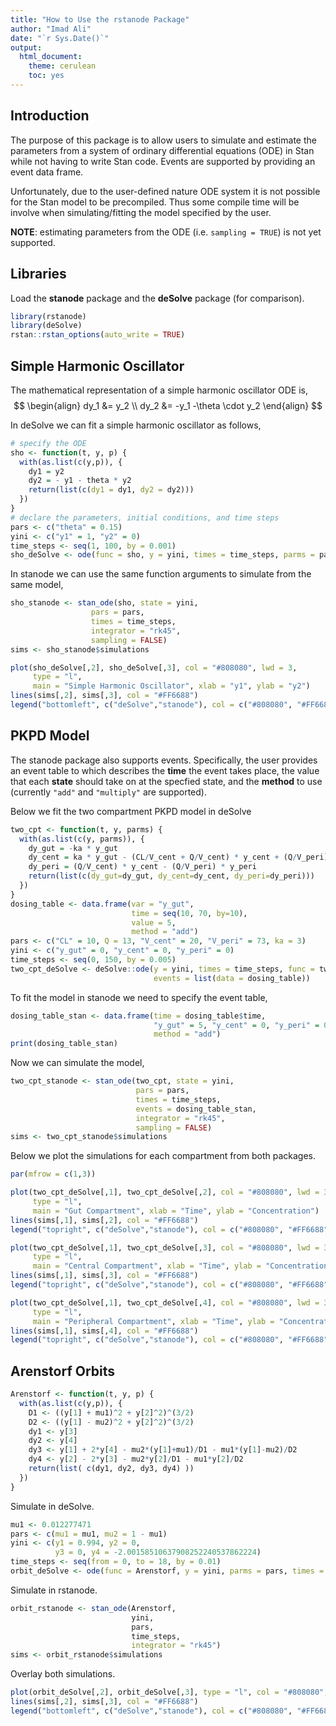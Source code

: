 ```yaml
---
title: "How to Use the rstanode Package"
author: "Imad Ali"
date: "`r Sys.Date()`"
output: 
  html_document: 
    theme: cerulean
    toc: yes
---
```


## Introduction

The purpose of this package is to allow users to simulate and estimate the parameters from a system of ordinary differential equations (ODE) in Stan while not having to write Stan code. Events are supported by providing an event data frame.

Unfortunately, due to the user-defined nature ODE system it is not possible for the Stan model to be precompiled. Thus some compile time will be involve when simulating/fitting the model specified by the user.

**NOTE**: estimating parameters from the ODE (i.e. `sampling = TRUE`) is not yet supported.

## Libraries

Load the **stanode** package and the **deSolve** package (for comparison).

```r
library(rstanode)
library(deSolve)
rstan::rstan_options(auto_write = TRUE)
```

## Simple Harmonic Oscillator

The mathematical representation of a simple harmonic oscillator ODE is,
$$
\begin{align}
dy_1 &= y_2 \\
dy_2 &= -y_1 -\theta \cdot y_2
\end{align}
$$

In deSolve we can fit a simple harmonic oscillator as follows,

```r
# specify the ODE
sho <- function(t, y, p) {
  with(as.list(c(y,p)), {
    dy1 = y2
    dy2 = - y1 - theta * y2
    return(list(c(dy1 = dy1, dy2 = dy2)))
  })
}
# declare the parameters, initial conditions, and time steps
pars <- c("theta" = 0.15)
yini <- c("y1" = 1, "y2" = 0)
time_steps <- seq(1, 100, by = 0.001)
sho_deSolve <- ode(func = sho, y = yini, times = time_steps, parms = pars)
```

In stanode we can use the same function arguments to simulate from the same model,

```r
sho_stanode <- stan_ode(sho, state = yini,
                  pars = pars,
                  times = time_steps,
                  integrator = "rk45",
                  sampling = FALSE)
sims <- sho_stanode$simulations
```


```r
plot(sho_deSolve[,2], sho_deSolve[,3], col = "#808080", lwd = 3,
     type = "l",
     main = "Simple Harmonic Oscillator", xlab = "y1", ylab = "y2")
lines(sims[,2], sims[,3], col = "#FF6688")
legend("bottomleft", c("deSolve","stanode"), col = c("#808080", "#FF6688"), lwd = c(3, 1))
```


## PKPD Model

The stanode package also supports events. Specifically, the user provides an event table to which describes the **time** the event takes place, the value that each **state** should take on at the specfied state, and the **method** to use (currently `"add"` and `"multiply"` are supported).

Below we fit the two compartment PKPD model in deSolve

```r
two_cpt <- function(t, y, parms) {
  with(as.list(c(y, parms)), {
    dy_gut = -ka * y_gut
    dy_cent = ka * y_gut - (CL/V_cent + Q/V_cent) * y_cent + (Q/V_peri) * y_peri
    dy_peri = (Q/V_cent) * y_cent - (Q/V_peri) * y_peri
    return(list(c(dy_gut=dy_gut, dy_cent=dy_cent, dy_peri=dy_peri)))
  })
}
dosing_table <- data.frame(var = "y_gut",
                           time = seq(10, 70, by=10),
                           value = 5,
                           method = "add")
pars <- c("CL" = 10, Q = 13, "V_cent" = 20, "V_peri" = 73, ka = 3)
yini <- c("y_gut" = 0, "y_cent" = 0, "y_peri" = 0)
time_steps <- seq(0, 150, by = 0.005)
two_cpt_deSolve <- deSolve::ode(y = yini, times = time_steps, func = two_cpt, parms = pars,
                                events = list(data = dosing_table))
```


To fit the model in stanode we need to specify the event table,

```r
dosing_table_stan <- data.frame(time = dosing_table$time,
                                "y_gut" = 5, "y_cent" = 0, "y_peri" = 0,
                                method = "add")
print(dosing_table_stan)
```

Now we can simulate the model,

```r
two_cpt_stanode <- stan_ode(two_cpt, state = yini,
                            pars = pars,
                            times = time_steps,
                            events = dosing_table_stan,
                            integrator = "rk45",
                            sampling = FALSE)
sims <- two_cpt_stanode$simulations
```

Below we plot the simulations for each compartment from both packages.

```r
par(mfrow = c(1,3))

plot(two_cpt_deSolve[,1], two_cpt_deSolve[,2], col = "#808080", lwd = 3,
     type = "l",
     main = "Gut Compartment", xlab = "Time", ylab = "Concentration")
lines(sims[,1], sims[,2], col = "#FF6688")
legend("topright", c("deSolve","stanode"), col = c("#808080", "#FF6688"), lwd = c(3, 1))

plot(two_cpt_deSolve[,1], two_cpt_deSolve[,3], col = "#808080", lwd = 3,
     type = "l",
     main = "Central Compartment", xlab = "Time", ylab = "Concentration")
lines(sims[,1], sims[,3], col = "#FF6688")
legend("topright", c("deSolve","stanode"), col = c("#808080", "#FF6688"), lwd = c(3, 1))

plot(two_cpt_deSolve[,1], two_cpt_deSolve[,4], col = "#808080", lwd = 3,
     type = "l",
     main = "Peripheral Compartment", xlab = "Time", ylab = "Concentration")
lines(sims[,1], sims[,4], col = "#FF6688")
legend("topright", c("deSolve","stanode"), col = c("#808080", "#FF6688"), lwd = c(3, 1))
```


## Arenstorf Orbits

```r
Arenstorf <- function(t, y, p) {
  with(as.list(c(y,p)), {
    D1 <- ((y[1] + mu1)^2 + y[2]^2)^(3/2)
    D2 <- ((y[1] - mu2)^2 + y[2]^2)^(3/2)
    dy1 <- y[3]
    dy2 <- y[4]
    dy3 <- y[1] + 2*y[4] - mu2*(y[1]+mu1)/D1 - mu1*(y[1]-mu2)/D2
    dy4 <- y[2] - 2*y[3] - mu2*y[2]/D1 - mu1*y[2]/D2
    return(list( c(dy1, dy2, dy3, dy4) ))
  })
}
```

Simulate in deSolve.

```r
mu1 <- 0.012277471
pars <- c(mu1 = mu1, mu2 = 1 - mu1)
yini <- c(y1 = 0.994, y2 = 0,
          y3 = 0, y4 = -2.00158510637908252240537862224)
time_steps <- seq(from = 0, to = 18, by = 0.01)
orbit_deSolve <- ode(func = Arenstorf, y = yini, parms = pars, times = time_steps)
```

Simulate in rstanode.

```r
orbit_rstanode <- stan_ode(Arenstorf,
                           yini,
                           pars,
                           time_steps,
                           integrator = "rk45")
sims <- orbit_rstanode$simulations
```

Overlay both simulations.

```r
plot(orbit_deSolve[,2], orbit_deSolve[,3], type = "l", col = "#808080", lwd = 3)
lines(sims[,2], sims[,3], col = "#FF6688")
legend("bottomleft", c("deSolve","stanode"), col = c("#808080", "#FF6688"), lwd = c(3, 1))
```

